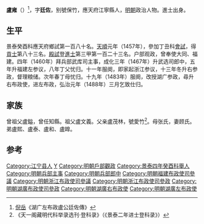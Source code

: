 '''盧雍'''（{{bd|1422年||？}}）<ref>[[倪岳|倪岳]]《湖广左布政盧公廷佐傳》</ref>，字'''廷佐'''，别號保竹，應天府江寧縣人，[[明朝|明朝]]政治人物。進士出身。

==生平==
景泰癸酉科應天府鄉試第一百八十名。[[天顺_(明朝)|天順]]元年（1457年），參加丁丑科[[會試|會試]]，得[[貢士|貢士]]第八十三名。[[殿試|殿試]]登[[進士|進士]]第三甲第一百二十三名。户部观政，曾奉使大同、福建。四年（1460年）拜兵部武库司主事，成化三年（1467年）升武选司郎中，五年升福建左参议，八年丁父忧归。十一年服阕，即家起浙江参议，十三年冬升右参政，督理粮储。次年春丁母忧归。十九年（1483年）服阕，改授湖广参政，尋升右布政使，进左布政，弘治元年（1488年）三月乞致仕归。

==家族==
曾祖父盧鎰，曾任知縣。祖父盧文義。父亲盧茂林，號愛竹<ref>《天一阁藏明代科举录选刊·登科录》（《景泰二年进士登科录》）</ref>。母张氏，妻顾氏。弟盧熙、盧泰、盧和、盧皥。

==参考==
{{reflist}}
{{明朝政治人物小作品}}
{{天順元年丁丑科殿試金榜}}
{{DEFAULTSORT:Lu yong}}
[[Category:江宁县人|Category:江宁县人]]
[[Category:盧姓|Y]]
[[Category:明朝戶部觀政|Category:明朝戶部觀政]]
[[Category:景泰四年癸酉科舉人|Category:景泰四年癸酉科舉人]]
[[Category:明朝兵部主事|Category:明朝兵部主事]]
[[Category:明朝兵部郎中|Category:明朝兵部郎中]]
[[Category:明朝福建布政使司參議|Category:明朝福建布政使司參議]]
[[Category:明朝浙江布政使司參議|Category:明朝浙江布政使司參議]]
[[Category:明朝浙江布政使司參政|Category:明朝浙江布政使司參政]]
[[Category:明朝湖廣布政使司參政|Category:明朝湖廣布政使司參政]]
[[Category:明朝湖廣右布政使|Category:明朝湖廣右布政使]]
[[Category:明朝湖廣左布政使|Category:明朝湖廣左布政使]]